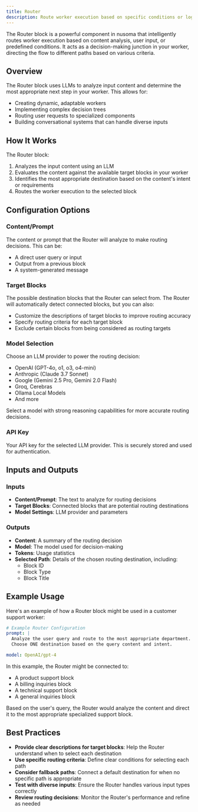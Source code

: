 ```yaml
---
title: Router
description: Route worker execution based on specific conditions or logic
---
```



The Router block is a powerful component in nusoma that intelligently routes worker execution based on content analysis, user input, or predefined conditions. It acts as a decision-making junction in your worker, directing the flow to different paths based on various criteria.

<ThemeImage
  lightSrc="/static/light/router-light.png"
  darkSrc="/static/dark/router-dark.png"
  alt="Router Block"
  width={300}
  height={175}
/>

## Overview

The Router block uses LLMs to analyze input content and determine the most appropriate next step in your worker. This allows for:

- Creating dynamic, adaptable workers
- Implementing complex decision trees
- Routing user requests to specialized components
- Building conversational systems that can handle diverse inputs

## How It Works

The Router block:

1. Analyzes the input content using an LLM
2. Evaluates the content against the available target blocks in your worker
3. Identifies the most appropriate destination based on the content's intent or requirements
4. Routes the worker execution to the selected block

## Configuration Options

### Content/Prompt

The content or prompt that the Router will analyze to make routing decisions. This can be:

- A direct user query or input
- Output from a previous block
- A system-generated message

### Target Blocks

The possible destination blocks that the Router can select from. The Router will automatically detect connected blocks, but you can also:

- Customize the descriptions of target blocks to improve routing accuracy
- Specify routing criteria for each target block
- Exclude certain blocks from being considered as routing targets

### Model Selection

Choose an LLM provider to power the routing decision:

- OpenAI (GPT-4o, o1, o3, o4-mini)
- Anthropic (Claude 3.7 Sonnet)
- Google (Gemini 2.5 Pro, Gemini 2.0 Flash)
- Groq, Cerebras
- Ollama Local Models
- And more

Select a model with strong reasoning capabilities for more accurate routing decisions.

### API Key

Your API key for the selected LLM provider. This is securely stored and used for authentication.

## Inputs and Outputs

### Inputs

- **Content/Prompt**: The text to analyze for routing decisions
- **Target Blocks**: Connected blocks that are potential routing destinations
- **Model Settings**: LLM provider and parameters

### Outputs

- **Content**: A summary of the routing decision
- **Model**: The model used for decision-making
- **Tokens**: Usage statistics
- **Selected Path**: Details of the chosen routing destination, including:
  - Block ID
  - Block Type
  - Block Title

## Example Usage

Here's an example of how a Router block might be used in a customer support worker:

```yaml
# Example Router Configuration
prompt: |
  Analyze the user query and route to the most appropriate department.
  Choose ONE destination based on the query content and intent.

model: OpenAI/gpt-4
```

In this example, the Router might be connected to:

- A product support block
- A billing inquiries block
- A technical support block
- A general inquiries block

Based on the user's query, the Router would analyze the content and direct it to the most appropriate specialized support block.

## Best Practices

- **Provide clear descriptions for target blocks**: Help the Router understand when to select each destination
- **Use specific routing criteria**: Define clear conditions for selecting each path
- **Consider fallback paths**: Connect a default destination for when no specific path is appropriate
- **Test with diverse inputs**: Ensure the Router handles various input types correctly
- **Review routing decisions**: Monitor the Router's performance and refine as needed
